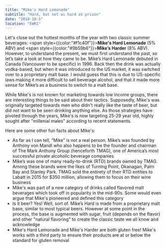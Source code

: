 ```yaml
---
title: "Mike's Hard Lemonade"
subtitle: "Hard, but not as hard as prison"
date: "2018-10-5"
location: "EWR1"
---
```


Let's close out the hottest months of the year with two classic summer beverages: <span style={{color:"#f1c40f"}}>**Mike's Hard Lemonade**</span> (5% ABV) and <span style={{color:"#9b59b6"}}>**Mike’s Harder**</span> (8% ABV). However, to understand the present, we must first understand the past, so let’s take a look at how they came to be. Mike’s Hard Lemonade debuted in Canada (Vancouver to be specific) in 1996. Back then the drink was actually vodka-based, but when it was introduced to the US market, it was switched over to a proprietary malt base. I would guess that this is due to US-specific laws making it more difficult to sell beverage alcohol, and that it made more sense for Mike’s as a business to switch to a malt base.

While Mike's is not known for marketing towards low income groups, there are interesting things to be said about their tactics. Supposedly, Mike's was originally targeted towards men who didn't really like the taste of beer, but did not want to be seen drinking anything else. As those strategies have pivoted through the years, Mike's is now targeting 25-29 year old, highly sought after "millenial males" according to recent statements.

Here are some other fun facts about Mike's:

* As far as I can tell, “Mike” is not a real person. Mike’s was founded by Anthony von Mandl who also happens to be the founder and chairman of The Mark Anthony Group (henceforth TMAG), one of America’s most successful private alcoholic beverage companies
* Mike’s was one of many ready-to-drink (RTD) brands owned by TMAG. Among these brands were the likes of Turning Point, Okanagan, Palm Bay and Stanley Park. TMAG sold the entirety of their RTD entities to Labatt in 2015 for $350 million, allowing them to focus on their wine business
* Mike's was part of a new category of drinks called flavored malt beverages which took off in popularity in the mid-90s. Some would even argue that Mike's pioneered and defined this category
* Is it beer? Yes! Well, sort of. Mike’s Hard is made from a proprietary malt base, similar to most typical beers. However at some point in the process, the base is augmented with sugar, fruit (depends on the flavor) and other "natural flavoring" to create the classic taste we all know and acknowledge
* Mike's Hard Lemonade and Mike's Harder are both gluten free! Mike's works with a third party to ensure their products are at or below the standard for gluten removal
